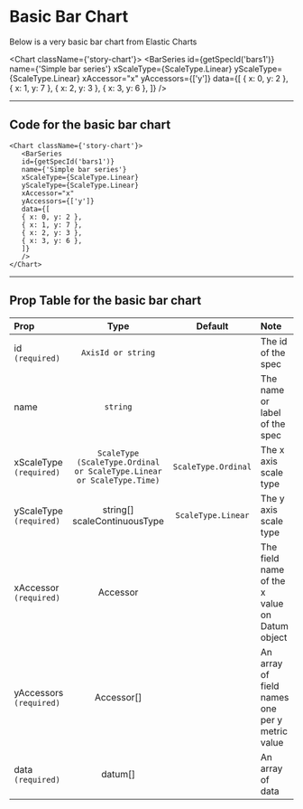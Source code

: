 
<Meta title="Types of charts/Bar Charts/Basic" />

# Basic Bar Chart
Below is a very basic bar chart from Elastic Charts

<Chart className={'story-chart'}>
    <BarSeries
    id={getSpecId('bars1')}
    name={'Simple bar series'}
    xScaleType={ScaleType.Linear}
    yScaleType={ScaleType.Linear}
    xAccessor="x"
    yAccessors={['y']}
    data={[
    { x: 0, y: 2 },
    { x: 1, y: 7 },
    { x: 2, y: 3 },
    { x: 3, y: 6 },
    ]}
    />
</Chart>


***


## Code for the basic bar chart 
    <Chart className={'story-chart'}>
       <BarSeries
       id={getSpecId('bars1')}
       name={'Simple bar series'}
       xScaleType={ScaleType.Linear}
       yScaleType={ScaleType.Linear}
       xAccessor="x"
       yAccessors={['y']}
       data={[
       { x: 0, y: 2 },
       { x: 1, y: 7 },
       { x: 2, y: 3 },
       { x: 3, y: 6 },
       ]}
       />
    </Chart>

***
## Prop Table for the basic bar chart

| Prop | Type | Default | Note |
|:------|:------:|:---------:|:------|
| id  `(required)` | `AxisId or string` |  | The id of the spec |
| name | `string` | | The name or label of the spec |
| xScaleType `(required)`| `ScaleType (ScaleType.Ordinal or ScaleType.Linear or ScaleType.Time)` | `ScaleType.Ordinal` | The x axis scale type |
| yScaleType `(required)`| string[] scaleContinuousType | `ScaleType.Linear` | The y axis scale type |
| xAccessor `(required)`| Accessor |  | The field name of the x value on Datum object |
| yAccessors `(required)`| Accessor[] |  | An array of field names one per y metric value |
| data `(required)` | datum[] |  | An array of data |
